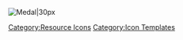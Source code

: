 [[File:Item Icon Medal.png|Medal|30px]]<noinclude>[[Category:Resource Icons]] [[Category:Icon Templates]]</noinclude>